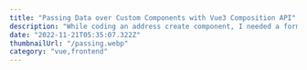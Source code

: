 ```yaml
---
title: "Passing Data over Custom Components with Vue3 Composition API"
description: "While coding an address create component, I needed a form validation library and I decided to use the latest version of the vee-validate library. I made this component using Vue2 before"
date: "2022-11-21T05:35:07.322Z"
thumbnailUrl: "/passing.webp"
category: "vue,frontend"
---
```


<Date text="21 September 2022" />
<Title text="Passing Data over Custom Components with Vue3 Composition API" />

<Image src="/passing.webp" alt="passing" />

With the release of Vue3 and the Composition API, it has become much easier to create custom components and interact with their parents.

Here I will show its new usage by making a simple component. Since I haven't been able to find much resources on Custom Components on Vue3 yet, I am sharing this article to find the most effective solution in my opinion.

<Image src="/passing-1.gif" alt="passing-gif" />

This component is a custom component that sends the changes on the price unit to the parent component via emit, while sending the price to the parent component through the v-model.

```js
<template>
  <div>
    <div>
      <input
        type="number"
        v-model="val"
      />
      <div>
        <select v-model="priceType">
          <option value="USD">USD</option>
          <option value="BTC">BTC</option>
          <option value="EUR">EUR</option>
        </select>
      </div>
    </div>
  </div>
</template>
<script>
import { computed, ref, watch } from "vue";

export default {
  props: {
    modelValue: Number,
  },
  setup(props, { emit }) {
    const priceType = ref("USD");

    watch(priceType, (value) => {
      emit("priceTypeChanged", value);
    });

    const val = computed({
      get: () => {
        return props.modelValue;
      },
      set: (x) => {
        emit("update:modelValue", x);
      },
    });

    return {
      priceType,
      val,
    };
  },
};
</script>
```

As you can see the codes, the component contains an input element and a select element. By using Composition API, we enable the interaction of these elements with their parent component. At this point, you can find the article I wrote in detail about the computed, ref, watch and setup methods below.

[Introduction To Vue Composition API](https://erdemgonul.com/blog/introduction-to-vue-composition-api)

I’ve bound the input element to a ‘val’ variable using Vue’s core features, the v-model. The variable ‘val’ is a computed variable, it takes the value from the modelValue of the component with the get method, and in the set method, when the value is changed from inside the component, it performs this change and forwards it to the top.

The ‘emit’ method is used when we want to trigger an event on the component. We are sending the change to the parent by stating that we have made a change with the update, which is one of the built-in emit methods, and that this change is on the ‘modelValue’. The parent catches this change and performs the necessary operations.

In order to show watch and ref methods, we will add a second variable and use the select element, where the price unit can be selected.

I created a ref (equal to data in vue2) object and defined its initial value as ‘USD’. Then, using the watch method, I performed the inside operation every time the ‘priceType’ field changed. Here, when there is a change on the ‘priceType’ by typing custom emit, we trigger this change to the parent component.

The parent component catches these changes by saying @priceTypeChanged=”doSomething” and calls the doSomething method defined on it.

```js
<CustomComponent
v-model="price"
@priceTypeChanged="doSomething"
/>
```

In this article, I tried to write a custom component using Vue3 Composition API and show the passing data with its parent using watch, computed, and emit events.
